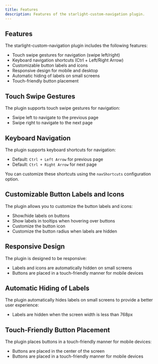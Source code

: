 ```yaml
---
title: Features
description: Features of the starlight-custom-navigation plugin.
---
```


## Features

The starlight-custom-navigation plugin includes the following features:

- Touch swipe gestures for navigation (swipe left/right)
- Keyboard navigation shortcuts (Ctrl + Left/Right Arrow)
- Customizable button labels and icons
- Responsive design for mobile and desktop
- Automatic hiding of labels on small screens
- Touch-friendly button placement

## Touch Swipe Gestures

The plugin supports touch swipe gestures for navigation:

- Swipe left to navigate to the previous page
- Swipe right to navigate to the next page

## Keyboard Navigation

The plugin supports keyboard shortcuts for navigation:

- Default: `Ctrl + Left Arrow` for previous page
- Default: `Ctrl + Right Arrow` for next page

You can customize these shortcuts using the `navShortcuts` configuration option.

## Customizable Button Labels and Icons

The plugin allows you to customize the button labels and icons:

- Show/hide labels on buttons
- Show labels in tooltips when hovering over buttons
- Customize the button icon
- Customize the button radius when labels are hidden


## Responsive Design

The plugin is designed to be responsive:

- Labels and icons are automatically hidden on small screens
- Buttons are placed in a touch-friendly manner for mobile devices

## Automatic Hiding of Labels

The plugin automatically hides labels on small screens to provide a better user experience:

- Labels are hidden when the screen width is less than 768px    

## Touch-Friendly Button Placement

The plugin places buttons in a touch-friendly manner for mobile devices:

- Buttons are placed in the center of the screen
- Buttons are placed in a touch-friendly manner for mobile devices  

